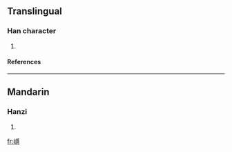 ==Translingual==
===Han character===
{{Han char|rn=46|rad=山|as=14|sn=17|four=|canj=山月一心 (UBMP)}}
# {{defn|Han|sort=山14}}
====References====
{{Han ref|kx=0321.330|dkj=08568|dj=0622.060|hdz=10802.220|uh=5DBE|ud=23998}}
----
==Mandarin==
===Hanzi===
{{cmn-hanzi|pin=[[yǐn]] (yin3)|wg=yin<sup>3</sup>}}
# {{defn|Mandarin}}

[[fr:嶾]]